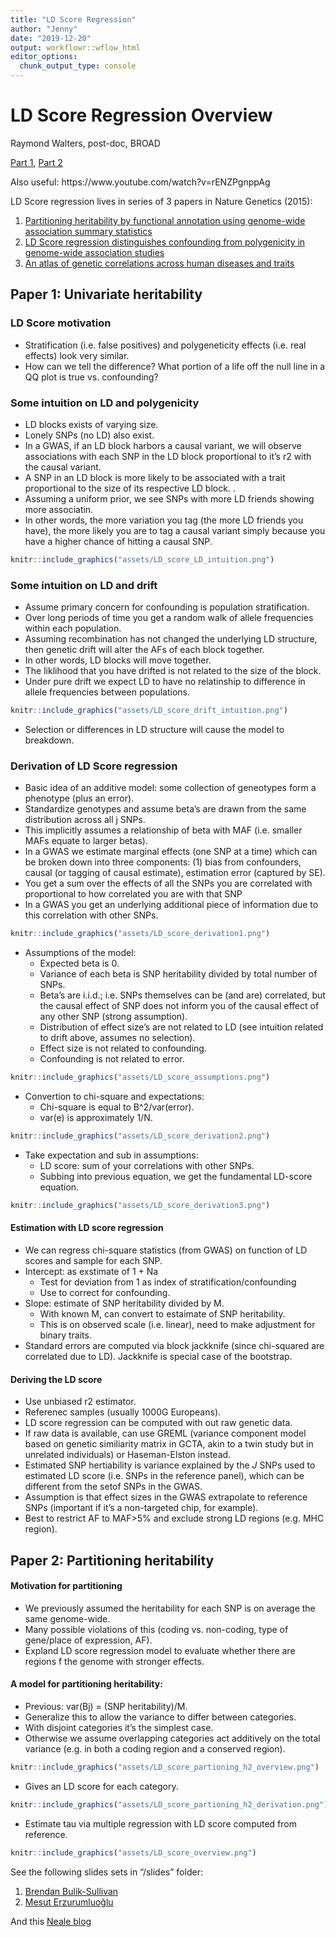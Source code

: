 ```yaml
---
title: "LD Score Regression"
author: "Jenny"
date: "2019-12-20"
output: workflowr::wflow_html
editor_options:
  chunk_output_type: console
---
```



# LD Score Regression Overview
Raymond Walters, post-doc, BROAD

[Part 1](https://www.youtube.com/watch?v=dVrF0l9jMgE), [Part 2](https://www.youtube.com/watch?v=QVPNouAbXsY)

Also useful: https://www.youtube.com/watch?v=rENZPgnppAg


LD Score regression lives in series of 3 papers in Nature Genetics (2015): 

1. [Partitioning heritability by functional annotation using genome-wide association summary statistics](https://www.nature.com/articles/ng.3404)
2. [LD Score regression distinguishes confounding from polygenicity in genome-wide association studies](https://www.nature.com/articles/ng.3211)
3. [An atlas of genetic correlations across human diseases and traits](https://www.nature.com/articles/ng.3406)

## Paper 1: Univariate heritability

### LD Score motivation
  - Stratification (i.e. false positives) and polygeneticity effects (i.e. real effects) look very similar.
  - How can we tell the difference? What portion of a life off the null line in a QQ plot is true vs. confounding?  
  
### Some intuition on LD and polygenicity 
  - LD blocks exists of varying size. 
  - Lonely SNPs (no LD) also exist. 
  - In a GWAS, if an LD block harbors a causal variant, we will observe associations with each SNP in the LD block proportional to it's r2 with the causal variant.
  - A SNP in an LD block is more likely to be associated with a trait proportional to the size of its respective LD block. .
  - Assuming a uniform prior, we see SNPs with more LD friends showing more associatin. 
  - In other words, the more variation you tag (the more LD friends you have), the more likely you are to tag a causal variant simply because you have a higher chance of hitting a causal SNP. 

```r
knitr::include_graphics("assets/LD_score_LD_intuition.png")
```


### Some intuition on LD and drift
  - Assume primary concern for confounding is population stratification.
  - Over long periods of time you get a random walk of allele frequencies within each population.
  - Assuming recombination has not changed the underlying LD structure, then genetic drift will alter the AFs of each block together.  
  - In other words, LD blocks will move together. 
  - The liklihood that you have drifted is not related to the size of the block.
  - Under pure drift we expect LD to have no relatinship to difference in allele frequencies between populations.

```r
knitr::include_graphics("assets/LD_score_drift_intuition.png")
```

  - Selection or differences in LD structure will cause the model to breakdown. 
  
### Derivation of LD Score regression 
- Basic idea of an additive model: some collection of geneotypes form a phenotype (plus an error). 
- Standardize genotypes and assume beta's are drawn from the same distribution across all j SNPs. 
- This implicitly assumes a relationship of beta with MAF (i.e. smaller MAFs equate to larger betas).
- In a GWAS we estimate marginal effects (one SNP at a time) which can be broken down into three components: (1) bias from confounders, causal (or tagging of causal estimate), estimation error (captured by SE).
- You get a sum over the effects of all the SNPs you are correlated with proportional to how correlated you are with that SNP
- In a GWAS you get an underlying additional piece of information due to this correlation with other SNPs.
```r
knitr::include_graphics("assets/LD_score_derivation1.png")
```
   
- Assumptions of the model: 
  - Expected beta is 0.
  - Variance of each beta is SNP heritability divided by total number of SNPs.  
  - Beta's are i.i.d.; i.e. SNPs themselves can be (and are) correlated, but the causal effect of SNP does not inform you of the causal effect of any other SNP (strong assumption).
  - Distribution of effect size's are not related to LD (see intuition related to drift above, assumes no selection).
  - Effect size is not related to confounding.
  - Confounding is not related to error. 
  
```r
knitr::include_graphics("assets/LD_score_assumptions.png")
```

- Convertion to chi-square and expectations: 
  - Chi-square is equal to B^2/var(error).
  - var(e) is approximately 1/N.
  
```r
knitr::include_graphics("assets/LD_score_derivation2.png")
```
  
- Take expectation and sub in assumptions:
  - LD score: sum of your correlations with other SNPs. 
  - Subbing into previous equation, we get the fundamental LD-score equation. 

```r
knitr::include_graphics("assets/LD_score_derivation3.png")
```


#### Estimation with LD score regression
- We can regress chi-square statistics (from GWAS) on function of LD scores and sample for each SNP. 
- Intercept: as exstimate of 1 + Na
  - Test for deviation from 1 as index of stratification/confounding
  - Use to correct for confounding. 
- Slope: estimate of SNP heritability divided by M. 
  - With known M, can convert to estaimate of SNP heritability. 
  - This is on observed scale (i.e. linear), need to make adjustment for binary traits. 
- Standard errors are computed via block jackknife (since chi-squared are correlated due to LD). Jackknife is special case of the bootstrap.

#### Deriving the LD score
- Use unbiased r2 estimator.
- Referenec samples (usually 1000G Europeans).
- LD score regression can be computed with out raw genetic data.
- If raw data is available, can use GREML (variance component model based on genetic similiarity matrix in GCTA, akin to a twin study but in unrelated individuals) or Haseman-Elston instead.
- Estimated SNP hertiability is variance explained by the *J* SNPs used to estimated LD score (i.e. SNPs in the reference panel), which can be different from the setof SNPs in the GWAS. 
- Assumption is that effect sizes in the GWAS extrapolate to reference SNPs (important if it's a non-targeted chip, for example).
- Best to restrict AF to MAF>5% and exclude strong LD regions (e.g. MHC region).

## Paper 2: Partitioning heritability 

#### Motivation for partitioning 

- We previously assumed the heritability for each SNP is on average the same genome-wide. 
- Many possible violations of this (coding vs. non-coding, type of gene/place of expression, AF). 
- Expland LD score regression model to evaluate whether there are regions f the genome with stronger effects. 

#### A model for partitioning heritability: 

- Previous: var(Bj) = (SNP heritability)/M.
- Generalize this to allow the variance to differ between categories.
- With disjoint categories it's the simplest case. 
- Otherwise we assume overlapping categories act additively on the total variance (e.g. in both a coding region and a conserved region). 

```r
knitr::include_graphics("assets/LD_score_partioning_h2_overview.png")
```

- Gives an LD score for each category.

```r
knitr::include_graphics("assets/LD_score_partioning_h2_derivation.png")
```

- Estimate tau via multiple regression with LD score computed from reference.

```r
knitr::include_graphics("assets/LD_score_overview.png")
```

See the following slides sets in "/slides" folder:

  1. [Brendan Bulik-Sullivan](https://www.med.unc.edu/pgc/statgen/stat-gen-archive-2015/)
  2. [Mesut Erzurumluoğlu](https://mesuturkey.wordpress.com/publications/)
  
And this [Neale blog](http://www.nealelab.is/blog/2017/9/14/heritability-501-ldsr-based-h2-in-ukbb-for-the-technically-minded)
  
  


